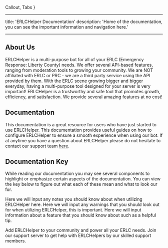
  Callout,
  Tabs
}

---
title: 'ERLCHelper Documentation'
description: 'Home of the documentation, you can see the important information and navigation here.'

---

## About Us
ERLCHelper is a multi-purpose bot for all of your ERLC (Emergency Response: Liberty County) needs. We offer several API-based features, ranging from moderation tools to growing your community. We are NOT affiliated with ERLC or PRC - we are a third party service using the API provided by them. With the ERLC scene growing bigger and bigger everyday, having a multi-purpose tool designed for your server is very important! ERLCHelper is a trustworthy and safe tool that promotes growth, efficiency, and satisfaction. We provide several amazing features at no cost! 

## Documentation
This documentation is a great resource for users who have just started to use ERLCHelper. This documentation provides useful guides on how to configure ERLCHelper to ensure a smooth experience when using our bot. If at anytime you have a question about ERLCHelper please do not hesitate to contact our support team [here](https://discord.gg/cPKT6prP7q).

## Documentation Key
While reading our documentation you may see several components to highlight or emphasize certain aspects of the documentation. You can view the key below to figure out what each of these mean and what to look our for.

<Note>Here we will input any notes you should know about when utilizing ERLCHelper here.</Note>
<Warning>Here we will input any warnings that you should look out for when utilizing ERLCHelper, this is important.</Warning>
<Info>Here we will input information about a feature that you should know about such as a helpful tip.</Info>

<CardGroup>

<Card title="Invite ERLCHelper" icon="plus" href="https://google.com">
  Add ERLCHelper to your community and power all your ERLC needs.
</Card>

<Card title="Support Server" icon="envelope" href="https://discord.gg/cPKT6prP7q">
  Join our support server to get help with ERLCHelpers by our skilled support members.
</Card>

</CardGroup>
